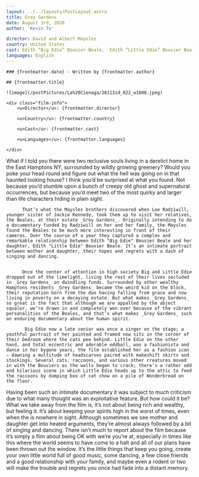 ```yaml
---
layout: ../../layouts/PostLayout.astro
title: Grey Gardens
date: August 3rd, 2020
author: 'Kevin To'

director: David and Albert Maysles
country: United States
cast: Edith “Big Edie” Bouvier Beale,  Edith “Little Edie” Bouvier Beale,  Jerry Torre
languages: English
---
```


<section class="post-info">

    ### {frontmatter.date} - Written by {frontmatter.author}

    ## {frontmatter.title}

    ![image](/postPictures/La%20Cienaga/28113id_022_w1600.jpeg)

    <div class="film-info">
        <u>Director</u>: {frontmatter.director}

        <u>Country</u>: {frontmatter.country}

        <u>Cast</u>: {frontmatter.cast}

        <u>Languages</u>: {frontmatter.languages}

    </div>

</section>

<article class="main-content">

What if I told you there were two reclusive souls living in a derelict home in the East Hamptons NY, surrounded by wildly growing greenery? Would you poke your head round and figure out what the hell was going on in that haunted looking house? I think you’d be surprised at what you found. Not because you’d stumble upon a bunch of creepy old ghost and supernatural occurrences, but because you’d meet two of the most quirky and larger than life characters hiding in plain sight.

          That’s what the Maysles brothers discovered when Lee Radziwill, younger sister of Jackie Kennedy, took them up to visit her relatives, the Beales, at their estate _Grey Gardens_. Originally intending to do a documentary funded by Radziwill on her and her family, the Maysles found the Beales to be much more interesting in front of their cameras. Over the course of a year they captured a complex and remarkable relationship between Edith "Big Edie" Bouvier Beale and her daughter, Edith "Little Edie" Bouvier Beale. It’s an intimate portrait between mother and daughter, their hopes and regrets with a dash of singing and dancing.


          Once the center of attention in high society Big and Little Edie dropped out of the limelight, living the rest of their lives secluded in _Grey Gardens_ on dwindling funds. Surrounded by other wealthy Hamptons residents _Grey Gardens_ became the weird kid on the block, their reputation born from the duo having falling from grace and now living in poverty on a decaying estate. But what makes _Grey Gardens_ so great is the fact that although we are appalled by the abject squalor, we’re drawn in and completely won over because of the vibrant personalities of the Beales, and that’s what makes _Grey Gardens_ such an enduring documentary about the human spirit.

           Big Edie now a late senior was once a singer on the stage; a youthful portrait of her painted and framed now sits in the corner of their bedroom where the cats pee behind. Little Edie on the other hand, and total eccentric and adorable oddball, was a fashionista and dance in her bygone years, the film established her as a fashion icon — dawning a multitude of headscarves paired with makeshift skirts and stockings. Several cats, raccoons, and various other creatures moved in with the Bouviers as the walls began to crack; there’s a rather odd and hilarious scene in which Little Edie heads up to the attic to feed the raccoons by dumping box of cat chow on a pile of Wonderbread on the floor.

Having been such an intimate documentary it was subject to much criticism due to what many thought was an exploitative feature. But how could it be? What we take away from the film is, it’s not about being rich and wealthy, but feeling it. It’s about keeping your spirits high in the worst of times, even when the is nowhere in sight. Although sometimes we see mother and daughter get into heated arguments, they’re almost always followed by a bit of singing and dancing. There isn’t much to report about the film because it’s simply a film about being OK with we’re you’re at, especially in times like this where the world seems to have come to a halt and all of our plans have been thrown out the window. It’s the little things that keep you going, create your own little world full of good music, some dancing, a few close friends and a good relationship with your family, and maybe even a rodent or two will make the trouble and regrets you once had fade into a distant memory.

</article>
